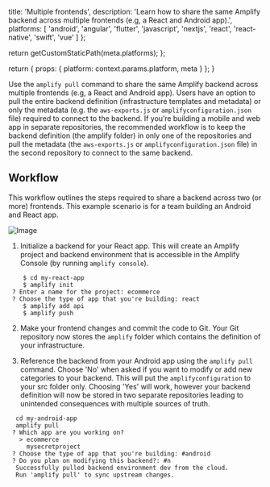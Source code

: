 
  title: 'Multiple frontends',
  description: 'Learn how to share the same Amplify backend across multiple frontends (e.g, a React and Android app).',
  platforms: [
    'android',
    'angular',
    'flutter',
    'javascript',
    'nextjs',
    'react',
    'react-native',
    'swift',
    'vue'
  ]
};

  return getCustomStaticPath(meta.platforms);
};

  return {
    props: {
      platform: context.params.platform,
      meta
    }
  };
}

Use the `amplify pull` command to share the same Amplify backend across multiple frontends (e.g, a React and Android app). Users have an option to pull the entire backend definition (infrastructure templates and metadata) or only the metadata (e.g. the `aws-exports.js` or `amplifyconfiguration.json` file) required to connect to the backend. If you’re building a mobile and web app in separate repositories, the recommended workflow is to keep the backend definition (the amplify folder) in only one of the repositories and pull the metadata (the `aws-exports.js` or `amplifyconfiguration.json` file) in the second repository to connect to the same backend.

## Workflow

This workflow outlines the steps required to share a backend across two (or more) frontends. This example scenario is for a team building an Android and React app.

![Image](/images/multiple-frontends.png)

1. Initialize a backend for your React app. This will create an Amplify project and backend environment that is accessible in the Amplify Console (by running `amplify console`).

```console
    $ cd my-react-app
    $ amplify init
 ? Enter a name for the project: ecommerce
 ? Choose the type of app that you're building: react
    $ amplify add api
    $ amplify push
```

2. Make your frontend changes and commit the code to Git. Your Git repository now stores the `amplify` folder which contains the definition of your infrastructure.

3. Reference the backend from your Android app using the `amplify pull` command. Choose 'No' when asked if you want to modify or add new categories to your backend. This will put the `amplifyconfiguration` to your src folder only. Choosing 'Yes' will work, however your backend definition will now be stored in two separate repositories leading to unintended consequences with multiple sources of truth.

```console
  cd my-android-app
  amplify pull
 ? Which app are you working on?
   > ecommerce
     mysecretproject
 ? Choose the type of app that you're building: #android
 ? Do you plan on modifying this backend?: #n
  Successfully pulled backend environment dev from the cloud.
  Run 'amplify pull' to sync upstream changes.
```
